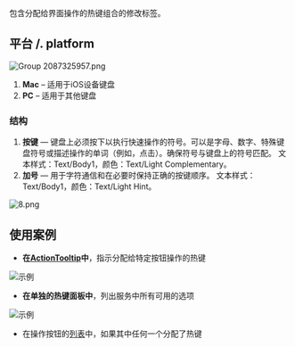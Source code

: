 包含分配给界面操作的热键组合的修改标签。

## 平台 /. **platform**

![Group 2087325957.png](/static/images/design/Hotkey/Group_2087325957.png)

1. **Mac** – 适用于iOS设备键盘
2. **PC** – 适用于其他键盘

### 结构

1. **按键** — 键盘上必须按下以执行快速操作的符号。可以是字母、数字、特殊键盘符号或描述操作的单词（例如，点击）。确保符号与键盘上的符号匹配。
   文本样式：Text/Body1，颜色：Text/Light Complementary。
2. **加号** — 用于字符通信和在必要时保持正确的按键顺序。
   文本样式：Text/Body1，颜色：Text/Light Hint。

![8.png](/static/images/design/Hotkey/8.png)

## 使用案例

- **在[ActionTooltip](/design/guides/action-tooltip)中**，指示分配给特定按钮操作的热键

![示例](/static/images/design/Hotkey/example1.png)

- **在单独的热键面板中**，列出服务中所有可用的选项

![示例](/static/images/design/Hotkey/example2.png)

- 在操作按钮的[列表](/design/guides/list-item)中，如果其中任何一个分配了热键
